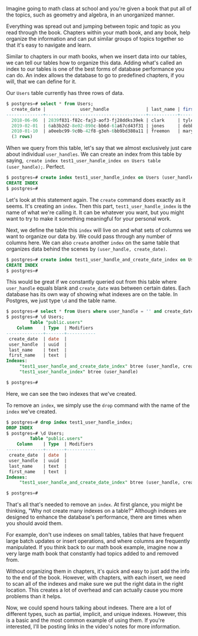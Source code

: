 <!-- INDEXES -->

<link href="style.css" rel="stylesheet"></link>

Imagine going to math class at school and you're given a book that put all of the topics, such as geometry and algebra, in an unorganized manner.

Everything was spread out and jumping between topic and topic as you read through the book. Chapters within your math book, and any book, help organize the information and can put similar groups of topics together so that it's easy to navigate and learn.

Similar to chapters in our math books, when we insert data into our tables, we can tell our tables how to organize this data. Adding what's called an index to our tables is one of the best forms of database performance you can do. An index allows the database to go to predefined chapters, if you will, that we can define for it.

Our `Users` table currently has three rows of data. 

```sql 
$ postgres=# select * from Users; 
  create_date |             user_handle              | last_name | first _name 
--------------+--------------------------------------+-----------+-------------
  2018-06-06  | 2839f831-f82c-faj3-aof3-fj28ddks39ek | clark     | tyler  
  2019-02-01  | 6ab3b2d2-8e02-890c-bb6d-61a67cd43f31 | jones     | debbie    
  2010-01-10  | a0eebc99-9c0b-42f8-g3eh-6bb9bd380a11 | freemon   | mary  
  (3 rows)
```

When we query from this table, let's say that we almost exclusively just care about individual `user_handles`. We can create an index from this table by saying,` create index test1_user_handle_index on Users table (user_handle);`. Perfect.

```sql 
$ postgres=# create index test1_user_handle_index on Users (user_handle);
CREATE INDEX
$ postgres=#
```

Let's look at this statement again. The `create` command does exactly as it seems. It's creating an `index`. Then this part, `test1_user_handle_index` is the name of what we're calling it. It can be whatever you want, but you might want to try to make it something meaningful for your personal work.

Next, we define the table this `index` will live on and what sets of columns we want to organize our data by. We could pass through any number of columns here. We can also `create` another `index` on the same table that organizes data behind the scenes by `(user_handle, create_date)`.

```sql 
$ postgres=# create index test1_user_handle_and_create_date_index on Users (user_handle, create_date);
CREATE INDEX
$ postgres=#
```

This would be great if we constantly queried out from this table where `user_handle` equals blank and `create_date` was between certain dates. Each database has its own way of showing what indexes are on the table. In Postgres, we just type `\d` and the table name.

```sql 
$ postgres=# select * from Users where user_handle = '' and create_date between '' and '';
$ postgres=# \d Users;
         Table "public.users"
    Column    | Type  | Modifiers
--------------+-------+-----------
 create_date  | date  | 
 user_handle  | uuid  | 
 last_name    | text  | 
 first_name   | text  | 
Indexes: 
     "test1_user_handle_and_create_date_index" btree (user_handle, create_date)
     "test1_user_handle_index" btree (user_handle)

$ postgres=#
```

Here, we can see the two indexes that we've created. 

To remove an `index`, we simply use the `drop` command with the name of the `index` we've created. 

```sql 
$ postgres=# drop index test1_user_handle_index;
DROP INDEX
$ postgres=# \d Users;
         Table "public.users"
    Column    | Type  | Modifiers
--------------+-------+-----------
 create_date  | date  | 
 user_handle  | uuid  | 
 last_name    | text  | 
 first_name   | text  | 
Indexes: 
     "test1_user_handle_and_create_date_index" btree (user_handle, create_date)

$ postgres=#
```

That's all that's needed to remove an `index`. At first glance, you might be thinking, "Why not create many indexes on a table?" Although indexes are designed to enhance the database's performance, there are times when you should avoid them.

For example, don't use indexes on small tables, tables that have frequent large batch updates or insert operations, and where columns are frequently manipulated. If you think back to our math book example, imagine now a very large math book that constantly had topics added to and removed from.

Without organizing them in chapters, it's quick and easy to just add the info to the end of the book. However, with chapters, with each insert, we need to scan all of the indexes and make sure we put the right data in the right location. This creates a lot of overhead and can actually cause you more problems than it helps.

Now, we could spend hours talking about indexes. There are a lot of different types, such as partial, implicit, and unique indexes. However, this is a basic and the most common example of using them. If you're interested, I'll be posting links in the video's notes for more information.

